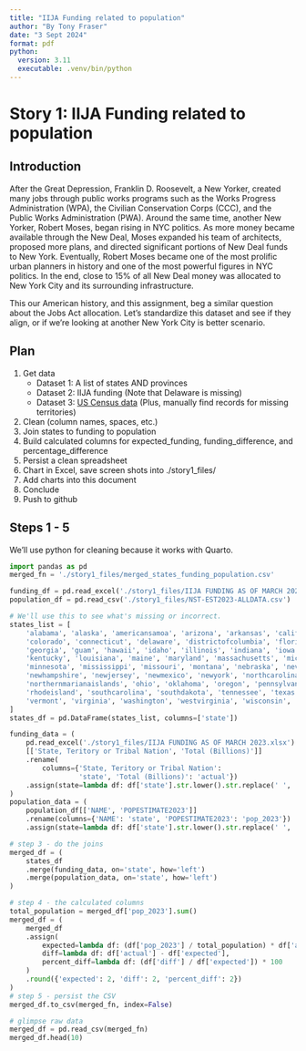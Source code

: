 ```yaml
---
title: "IIJA Funding related to population"
author: "By Tony Fraser"
date: "3 Sept 2024"
format: pdf
python:
  version: 3.11
  executable: .venv/bin/python
---
```

# Story 1: IIJA Funding related to population 

## Introduction
After the Great Depression, Franklin D. Roosevelt, a New Yorker, created many jobs through public works programs such as the Works Progress Administration (WPA), the Civilian Conservation Corps (CCC), and the Public Works Administration (PWA). Around the same time, another New Yorker, Robert Moses, began rising in NYC politics. As more money became available through the New Deal, Moses expanded his team of architects, proposed more plans, and directed significant portions of New Deal funds to New York. Eventually, Robert Moses became one of the most prolific urban planners in history and one of the most powerful figures in NYC politics. In the end, close to 15% of all New Deal money was allocated to New York City and its surrounding infrastructure.

This our American history, and this assignment, beg a similar question about the Jobs Act allocation. Let's standardize this dataset and see if they align, or if we're looking at another New York City is better scenario.

##  Plan
1. Get data
    * Dataset 1: A list of states AND provinces
    * Dataset 2: IIJA funding (Note that Delaware is missing)
    * Dataset 3: [US Census data](https://www.census.gov/data/tables/time-series/demo/popest/2020s-state-total.html) (Plus, manually find records for missing territories)
2. Clean (column names, spaces, etc.)
3. Join states to funding to population
4. Build calculated columns for expected_funding, funding_difference, and percentage_difference
5. Persist a clean spreadsheet
6. Chart in Excel, save screen shots into ./story1_files/ 
7. Add charts into this document
8. Conclude
9. Push to github

## Steps 1 - 5 

We'll use python for cleaning because it works with Quarto. 

```python
import pandas as pd
merged_fn = './story1_files/merged_states_funding_population.csv'

funding_df = pd.read_excel('./story1_files/IIJA FUNDING AS OF MARCH 2023.xlsx')
population_df = pd.read_csv('./story1_files/NST-EST2023-ALLDATA.csv')

# We'll use this to see what's missing or incorrect.
states_list = [
    'alabama', 'alaska', 'americansamoa', 'arizona', 'arkansas', 'california', 
    'colorado', 'connecticut', 'delaware', 'districtofcolumbia', 'florida', 
    'georgia', 'guam', 'hawaii', 'idaho', 'illinois', 'indiana', 'iowa', 'kansas', 
    'kentucky', 'louisiana', 'maine', 'maryland', 'massachusetts', 'michigan', 
    'minnesota', 'mississippi', 'missouri', 'montana', 'nebraska', 'nevada', 
    'newhampshire', 'newjersey', 'newmexico', 'newyork', 'northcarolina', 'northdakota', 
    'northernmarianaislands', 'ohio', 'oklahoma', 'oregon', 'pennsylvania', 'puertorico', 
    'rhodeisland', 'southcarolina', 'southdakota', 'tennessee', 'texas', 'utah', 
    'vermont', 'virginia', 'washington', 'westvirginia', 'wisconsin', 'wyoming'
]
states_df = pd.DataFrame(states_list, columns=['state'])

funding_data = (
    pd.read_excel('./story1_files/IIJA FUNDING AS OF MARCH 2023.xlsx')
    [['State, Teritory or Tribal Nation', 'Total (Billions)']]
    .rename(
        columns={'State, Teritory or Tribal Nation': 
                 'state', 'Total (Billions)': 'actual'})
    .assign(state=lambda df: df['state'].str.lower().str.replace(' ', ''))
)
population_data = (
    population_df[['NAME', 'POPESTIMATE2023']]
    .rename(columns={'NAME': 'state', 'POPESTIMATE2023': 'pop_2023'})
    .assign(state=lambda df: df['state'].str.lower().str.replace(' ', '')))

# step 3 - do the joins
merged_df = (
    states_df
    .merge(funding_data, on='state', how='left')
    .merge(population_data, on='state', how='left')
)

# step 4 - the calculated columns
total_population = merged_df['pop_2023'].sum()
merged_df = (
    merged_df
    .assign(
        expected=lambda df: (df['pop_2023'] / total_population) * df['actual'].sum(),
        diff=lambda df: df['actual'] - df['expected'],
        percent_diff=lambda df: (df['diff'] / df['expected']) * 100
    )
    .round({'expected': 2, 'diff': 2, 'percent_diff': 2}) 
)
# step 5 - persist the CSV 
merged_df.to_csv(merged_fn, index=False)

# glimpse raw data
merged_df = pd.read_csv(merged_fn)
merged_df.head(10)
```